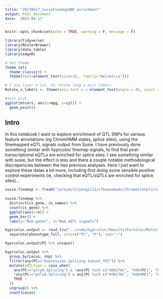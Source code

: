 ```yaml
---
title: "20230427_SusieFinemapSNP_enrichment"
output: html_document
date: '2023-04-17'
---
```



```r
knitr::opts_chunk$set(echo = TRUE, warning = F, message = F)

library(tidyverse)
library(RColorBrewer)
library(data.table)
library(edgeR)

# Set theme
theme_set(
  theme_classic() +
  theme(text=element_text(size=16,  family="Helvetica")))

# I use layer a lot, to rotate long x-axis labels
Rotate_x_labels <- theme(axis.text.x = element_text(angle = 45, vjust = 1, hjust=1))

#test plot
ggplot(mtcars, aes(x=mpg, y=cyl)) +
  geom_point()

```

## Intro

In this notebook I want to explore enrichment of QTL SNPs for various feature annotations (eg ChromHMM states, splice sites), using the finemapped eQTL signals output from Susie. I have previously done something similar with hyprcoloc finemap signals, to find that post-transcriptional eQTLs are enriched for splice sites. I see something similar with susie, but the effect is less and there a couple notable methodological discrepencies between the two previous analyses. Here I just want to explore these datas a bit more, including first doing some sensible positive control experiments (ie, checking that eQTL/sQTLs are enriched for splice sites)...


```r
susie.finemap <- fread("/project2/yangili1/cfbuenabadn/ChromatinSplicingQTLs/code/FineMapping/susie_runs_Geuvadis/susie_output.tab")
 
susie.finemap %>%
  distinct(cs_gene, cs_names) %>%
  count(cs_gene) %>%
  ggplot(aes(x=n)) +
  geom_bar() +
  labs(y="Num genes", x="Num eQTL signals")
```



```r
hyprcoloc.output <- read_tsv("../code/hyprcoloc/Results/ForColoc/MolColocNonRedundantFullSplicing/tidy_results_OnlyColocalized.txt.gz") %>%
  separate(phenotype_full, into=c("PC", "P"), sep=";")

hyprcoloc.output$PC %>% unique()

hyprcoloc.output %>%
  group_by(Locus, snp) %>%
  filter(any(PC=="Expression.Splicing.Subset_YRI")) %>%
  mutate(eQTLType = case_when(
    any(PC=="polyA.Splicing") & !any(PC %in% c("H3K27AC", "H3K4ME1", "H3K4ME3")) ~ "sQTL/eQTL",
    !any(PC=="polyA.Splicing") & any(PC %in% c("H3K27AC", "H3K4ME1", "H3K4ME3")) ~ "hQTL/eQTL",
    TRUE ~
  ))
  ungroup() %>%
  count(Locus)
```

